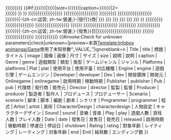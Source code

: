 <includeonly>{{Infobox_animanga/Head|[[电子游戏|遊戲]]|{{{Title|{{{title|{{{標題|{{{タイトル|}}}}}}}}}}}}}}
{{#if:{{{image|{{{画像|{{{圖像|}}}}}}}}}|{{Infobox_animanga/Image|{{{image|{{{圖像|{{{画像|}}}}}}}}}|size={{{尺寸|{{{サイズ|{{{size|}}}}}}}}}|caption={{{说明|{{{説明|{{{caption|}}}}}}}}}|2=<br/>{{{caption|{{{说明|{{{說明|}}}}}}}}} }} }}
{{Infobox_animanga/Item|[[电子游戏类型|遊戲類型]]|{{{Genre|{{{genre|{{{遊戲類型|{{{類型|{{{类型|{{{ゲームジャンル|{{{ジャンル|}}}}}}}}}}}}}}}}}}}}}}}
{{Infobox_animanga/Item|使用平台|{{{Platforms|{{{platforms|{{{Plat|{{{plat|{{{使用平台|{{{使用平臺|{{{対応機種|}}}}}}}}}}}}}}}}}}}}}}}
{{Infobox_animanga/Item|遊戲引擎|{{{Engine|{{{engine|{{{遊戲引擎|{{{ゲームエンジン|}}}}}}}}}}}}}}
{{Infobox_animanga/Item|開發團隊|{{{Developer|{{{developer|{{{Dev|{{{dev|{{{開發團隊|{{{开发团队|{{{開発元|}}}}}}}}}}}}}}}}}}}}}}}
{{Infobox_animanga/Item|{{#if:{{{Onlinegame|{{{onlinegame|{{{啟用時期|{{{稼動時期|}}}}}}}}}}}}|-{zh-cn:运营; zh-tw:營運;}-|發行}}商|{{{Publisher|{{{publisher|{{{Pub|{{{pub|{{{代理商|{{{發行商|{{{発売元|}}} }}} }}} }}} }}} }}} }}} }}
{{Infobox_animanga/Item|監製|{{{Director|{{{director|{{{監製|{{{監督|}}}}}}}}}}}}}}
{{Infobox_animanga/Item|製作人|{{{Producer|{{{producer|{{{製造者|{{{製作人|{{{プロデュース|{{{プロデューサー|}}}}}}}}}}}}}}}}}}}}
{{Infobox_animanga/Item|編劇|{{{Scenario|{{{scenario|{{{腳本|{{{脚本|{{{編劇|{{{劇本|{{{シナリオ|}}}}}}}}}}}}}}}}}}}}}}}
{{Infobox_animanga/Item|-{zh-cn:程序; zh-tw:程式;}-|{{{Programmer|{{{programmer|{{{程式|}}}}}}}}}}}
{{Infobox_animanga/Item|美術|{{{Artist|{{{artist|{{{美術|{{{CharacterDesign|{{{characterdesign|{{{人物設定|{{{キャラクターデザイン|}}}}}}}}}}}}}}}}}}}}}}}
{{Infobox_animanga/Item|音樂|{{{Sound|{{{sound|{{{音樂|{{{音楽|}}}}}}}}}}}}}}
{{Infobox_animanga/Item|遊戲人數|{{{Play|{{{play|{{{遊戲人數|{{{游戏人数|{{{プレイ人数|}}}}}}}}}}}}}}}}}
{{Infobox_animanga/Item|{{#if:{{{Onlinegame|{{{onlinegame|{{{啟用時期|{{{稼動時期|}}}}}}}}}}}}|-{zh-cn:运营; zh-tw:營運;}-|發售}}日|{{{Date|{{{date|{{{發售日|{{{发售日|{{{発売日|{{{released|{{{啟用時期|{{{稼動時期|}}}}}}}}}}}}}}}}}}}}}}}}}}
{{Infobox_animanga/Item|停運日|{{{停運日|{{{停运日|{{{shutdown|}}}}}}}}}}}
{{Infobox_animanga/Item|對象年齡|{{{Rating|{{{rating|{{{對象年齡|{{{レイティング|{{{レーティング|{{{対象年齢|}}}}}}}}}}}}}}}}}}}}
{{Infobox_animanga/Item|結局數|{{{end|{{{End|{{{結局數|{{{结局数|{{{エンディング数|}}}}}}}}}}}}}}}}}<!--

檢測無效參數
-->{{#invoke:Check for unknown parameters|check|unknown={{main other|[[Category:含有废弃电子游戏信息框参数的条目|_VALUE_{{PAGENAME}}]]}}|preview=本頁[[Template:Infobox animanga/Game]]使用了未知參數“_VALUE_”|ignoreblank=n | Title | title | 標題 | タイトル | image | 圖像 | 画像 | 尺寸 | サイズ | size | 說明 | 説明 | caption | Genre | genre | 遊戲類型 | 類型 | 类型 | ゲームジャンル | ジャンル | Platforms | platforms | Plat | plat | 使用平台 | 使用平臺 | 対応機種 | Engine | engine | 遊戲引擎 | ゲームエンジン | Developer | developer | Dev | dev | 開發團隊 | 開発元 | Onlinegame | onlinegame | 啟用時期 | 稼動時期 | Publisher | publisher | Pub | pub | 代理商 | 發行商 | 発売元 | Director | director | 監製 | 監督 | Producer | producer | 製造者 | 製作人 | プロデュース | プロデューサー | Scenario | scenario | 腳本 | 脚本 | 編劇 | 劇本 | シナリオ | Programmer | programmer | 程式 | Artist | artist | 美術 | CharacterDesign | characterdesign | 人物設定 | キャラクターデザイン | Sound |  sound | 音樂 | 音楽 | Play | play | 遊戲人數 | 游戏人数 | プレイ人数 | Date | date | 發售日 | 发售日 | 発売日 | released | 啟用時期 | 稼動時期 | 停運日 | 停运日 | shutdown | Rating | rating | 對象年齡 | レイティング | レーティング | 対象年齢 | end | End | 結局數 | エンディング数 }}</includeonly><noinclude>
{{Documentation}}
</noinclude>